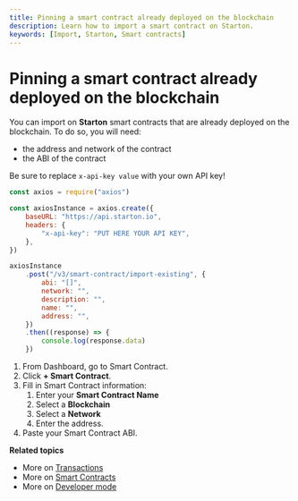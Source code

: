 ```yaml
---
title: Pinning a smart contract already deployed on the blockchain
description: Learn how to import a smart contract on Starton.
keywords: [Import, Starton, Smart contracts]
---
```



# Pinning a smart contract already deployed on the blockchain

You can import on **Starton** smart contracts that are already deployed on the blockchain.
To do so, you will need:

-   the address and network of the contract
-   the ABI of the contract

Be sure to replace `x-api-key value` with your own API key!

<Tabs>
<TabItem value="code" label="From Code">

```jsx showLineNumbers
const axios = require("axios")

const axiosInstance = axios.create({
	baseURL: "https://api.starton.io",
	headers: {
		"x-api-key": "PUT HERE YOUR API KEY",
	},
})

axiosInstance
	.post("/v3/smart-contract/import-existing", {
		abi: "[]",
		network: "",
		description: "",
		name: "",
		address: "",
	})
	.then((response) => {
		console.log(response.data)
	})
```

</TabItem> 
<TabItem value="dashboard" label="From Dashboard">

1. From Dashboard, go to Smart Contract.
1. Click **+ Smart Contract**.
1. Fill in Smart Contract information:
    1. Enter your **Smart Contract Name**
    1. Select a **Blockchain**
    1. Select a **Network**
    1. Enter the address.
1. Paste your Smart Contract ABI.

</TabItem>
</Tabs>

**Related topics**

-   More on [Transactions](/Transactions/creating-a-transaction.mdx)
-   More on [Smart Contracts](/Smart-contract/understanding-smart-contracts.md)
-   More on [Developer mode](/Developer/Discovering-coding-interface.md)
